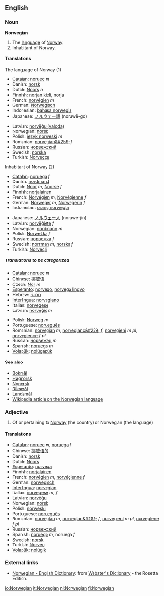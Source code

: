 ==English==
=== Noun ===
'''Norwegian'''

# The [[language]] of [[Norway]].
# Inhabitant of Norway.

====Translations====
;The language of Norway (1)
{{top}}
*[[Catalan]]: [[noruec]] ''m''
*Danish: [[norsk]]
*Dutch: [[Noors]] ''n''
*Finnish: [[norjan kieli]], [[norja]]
*French: [[norvégien]] ''m''
*German: [[Norwegisch]]
*Indonesian: [[bahasa norwegia]]
*Japanese: [[ノルウェー語]] (noruwē-go)
{{mid}}
*Latvian: [[norvēģu (valoda)]]
*Norwegian: [[norsk]]
*Polish: [[język norweski]] ''m''
*Romanian: [[norvegian&#259;]] ''f''
*Russian: [[норвежский]]
*Swedish: [[norska]]
*Turkish: [[Norveççe]]
{{bottom}}

;Inhabitant of Norway (2)
{{top}}
*[[Catalan]]: [[noruega]] ''f''
*Danish: [[nordmand]]
*Dutch: [[Noor]] ''m'', [[Noorse]] ''f''
*Finnish: [[norjalainen]]
*French: [[Norvégien]] ''m'', [[Norvégienne]] ''f''
*German: [[Norweger]] ''m'', [[Norwegerin]] ''f''
*Indonesian: [[orang norwegia]]
{{mid}}
*Japanese: [[ノルウェー人]] (noruwē-jin)
*Latvian: [[norvēģiete]] ''f''
*Norwegian: [[nordmann]] ''m''
*Polish: [[Norweżka]] ''f''
*Russian: [[норвежка]] ''f''
*Swedish: [[norrman]] ''m'', [[norska]] ''f''
*Turkish: [[Norveçli]]
{{bottom}}

=====Translations to be categorized=====
{{checktrans}}
{{top}}
*[[Catalan]]: [[noruec]] ''m''
*Chinese: [[挪威语]]
*Czech: [[Nor]] ''m''
*[[Esperanto]]: [[norvego]], [[norvega lingvo]]
*Hebrew: [[נורווגי]]
*[[Interlingua]]: [[norvegiano]]
*Italian: [[norvegese]]
*Latvian: [[norvēģis]] ''m''
{{mid}}
*Polish: [[Norweg]] ''m''
*Portuguese: [[norueguês]]
*Romanian: [[norvegian]] ''m'', [[norvegianc&#259;]] ''f'', [[norvegieni]] ''m pl'', [[norvegience]] ''f pl''
*Russian: [[норвежец]] ''m''
*Spanish: [[noruego]] ''m''
*[[Volapük]]: [[nolügapük]]
{{bottom}}

====See also====
*[[Bokmål]]
*[[Høgnorsk]]
*[[Nynorsk]]
*[[Riksmål]]
*[[Landsmål]]
*[[w:Norwegian language|Wikipedia article on the Norwegian language]]

===Adjective===
# Of or pertaining to [[Norway]] (the country) or Norwegian (the language)

====Translations====
*[[Catalan]]: [[noruec]] ''m'', [[noruega]] ''f''
*Chinese: [[挪威语的]]
*Danish: [[norsk]]
*Dutch: [[Noors]]
*[[Esperanto]]: [[norvega]]
*Finnish: [[norjalainen]]
*French: [[norvégien]] ''m'', [[norvégienne]] ''f''
*German: [[norwegisch]]
*[[Interlingua]]: [[norvegian]]
*Italian: [[norvegese]] ''m'', ''f''
*Latvian: [[norvēģu]]
*Norwegian: [[norsk]]
*Polish: [[norweski]]
*Portuguese: [[norueguês]]
*Romanian: [[norvegian]] ''m'', [[norvegian&#259;]] ''f'', [[norvegieni]] ''m pl'', [[norvegiene]] ''f pl''
*Russian: [[норвежский]]
*Spanish: [[noruego]] ''m'', noruega ''f''
*Swedish: [[norsk]]
*Turkish: [[Norveç]]
*[[Volapük]]: [[nolügik]]

=== External links ===
{{interwiktionary|code=no}}
*[http://www.websters-online-dictionary.org/definition/Norwegian-english/ Norwegian - English Dictionary]: from [http://www.websters-online-dictionary.org/ Webster's Dictionary] - the Rosetta Edition.

[[io:Norwegian]]
[[it:Norwegian]]
[[nl:Norwegian]]
[[fi:Norwegian]]
